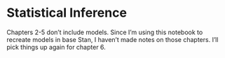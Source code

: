 # Statistical Inference {#statistical_inference}

Chapters 2-5 don't include models. Since I'm using this notebook to recreate models in base Stan, I haven't made notes on those chapters. I'll pick things up again for chapter 6.